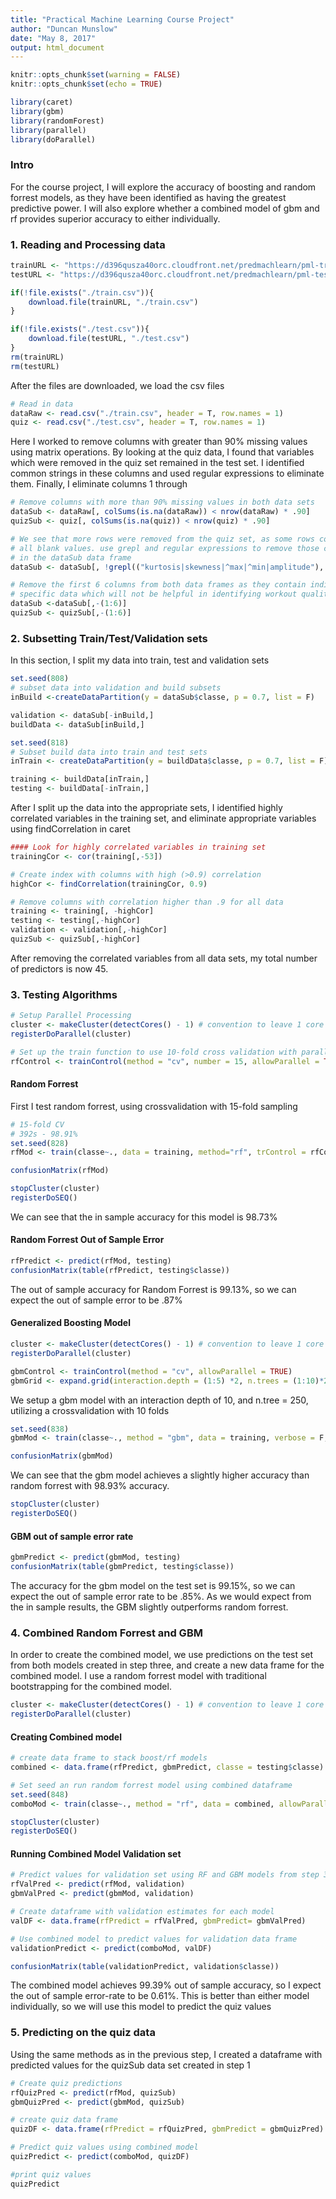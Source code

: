 ```yaml
---
title: "Practical Machine Learning Course Project"
author: "Duncan Munslow"
date: "May 8, 2017"
output: html_document
---
```


```r
knitr::opts_chunk$set(warning = FALSE)
knitr::opts_chunk$set(echo = TRUE)
```

```r
library(caret)
library(gbm)
library(randomForest)
library(parallel)
library(doParallel)
```
### Intro

For the course project, I will explore the accuracy of boosting and random forrest
models, as they have been identified as having the greatest predictive power.  I 
will also explore whether a combined model of gbm and rf provides superior accuracy to either individually.

### 1. Reading and Processing data
```r
trainURL <- "https://d396qusza40orc.cloudfront.net/predmachlearn/pml-training.csv"
testURL <- "https://d396qusza40orc.cloudfront.net/predmachlearn/pml-testing.csv"

if(!file.exists("./train.csv")){
    download.file(trainURL, "./train.csv")
}

if(!file.exists("./test.csv")){
    download.file(testURL, "./test.csv")
}
rm(trainURL)
rm(testURL)

```

After the files are downloaded, we load the csv files
```r
# Read in data
dataRaw <- read.csv("./train.csv", header = T, row.names = 1)
quiz <- read.csv("./test.csv", header = T, row.names = 1)

```


Here I worked to remove columns with greater than 90% missing values using matrix operations. By looking at the quiz data, I found that
variables which were removed in the quiz set remained in the test set.  I identified common strings in these columns
and used regular expressions to eliminate them. Finally, I eliminate columns 1 through 
```r
# Remove columns with more than 90% missing values in both data sets
dataSub <- dataRaw[, colSums(is.na(dataRaw)) < nrow(dataRaw) * .90]
quizSub <- quiz[, colSums(is.na(quiz)) < nrow(quiz) * .90]

# We see that more rows were removed from the quiz set, as some rows contained
# all blank values. use grepl and regular expressions to remove those columns 
# in the dataSub data frame
dataSub <- dataSub[, !grepl(("kurtosis|skewness|^max|^min|amplitude"), colnames(dataSub))]

# Remove the first 6 columns from both data frames as they contain individual/time
# specific data which will not be helpful in identifying workout quality
dataSub <-dataSub[,-(1:6)]
quizSub <- quizSub[,-(1:6)]

```

### 2. Subsetting Train/Test/Validation sets
In this section, I split my data into train, test and validation sets
```r

set.seed(808)
# subset data into validation and build subsets
inBuild <-createDataPartition(y = dataSub$classe, p = 0.7, list = F)

validation <- dataSub[-inBuild,]
buildData <- dataSub[inBuild,]

set.seed(818)
# Subset build data into train and test sets
inTrain <- createDataPartition(y = buildData$classe, p = 0.7, list = F)

training <- buildData[inTrain,]
testing <- buildData[-inTrain,]

```

After I split up the data into the appropriate sets, I identified highly correlated
variables in the training set, and eliminate appropriate variables using findCorrelation in caret
```r
#### Look for highly correlated variables in training set
trainingCor <- cor(training[,-53])

# Create index with columns with high (>0.9) correlation
highCor <- findCorrelation(trainingCor, 0.9)

# Remove columns with correlation higher than .9 for all data
training <- training[, -highCor]
testing <- testing[,-highCor]
validation <- validation[,-highCor]
quizSub <- quizSub[,-highCor]
```

After removing the correlated variables from all data sets, my total number of predictors is now 45.

### 3. Testing Algorithms
```r

# Setup Parallel Processing 
cluster <- makeCluster(detectCores() - 1) # convention to leave 1 core for OS
registerDoParallel(cluster)

# Set up the train function to use 10-fold cross validation with parallel processing
rfControl <- trainControl(method = "cv", number = 15, allowParallel = TRUE)

```

#### Random Forrest

First I test random forrest, using crossvalidation with 15-fold sampling
```r

# 15-fold CV
# 392s - 98.91%
set.seed(828)
rfMod <- train(classe~., data = training, method="rf", trControl = rfControl)

confusionMatrix(rfMod)
```

```r
stopCluster(cluster)
registerDoSEQ()
```
We can see that the in sample accuracy for this model is 98.73%

#### Random Forrest Out of Sample Error
```r

rfPredict <- predict(rfMod, testing)
confusionMatrix(table(rfPredict, testing$classe))
```
The out of sample accuracy for Random Forrest is 99.13%, so we can expect the out of sample error to be .87%

#### Generalized Boosting Model

```r
cluster <- makeCluster(detectCores() - 1) # convention to leave 1 core for OS
registerDoParallel(cluster)

gbmControl <- trainControl(method = "cv", allowParallel = TRUE)
gbmGrid <- expand.grid(interaction.depth = (1:5) *2, n.trees = (1:10)*25, shrinkage = .1, n.minobsinnode = 10)

```

We setup a gbm model with an interaction depth of 10, and n.tree = 250, utilizing a crossvalidation with 10 folds
```r

set.seed(838)
gbmMod <- train(classe~., method = "gbm", data = training, verbose = F, trControl = gbmControl, tuneGrid = gbmGrid)

confusionMatrix(gbmMod)
```
We can see that the gbm model achieves a slightly higher accuracy than random forrest with 98.93% accuracy.
```r
stopCluster(cluster)
registerDoSEQ()
```
#### GBM out of sample error rate
```r

gbmPredict <- predict(gbmMod, testing)
confusionMatrix(table(gbmPredict, testing$classe))
```
The accuracy for the gbm model on the test set is 99.15%, so we can expect the out of sample error rate to be .85%.  As we would expect from the in sample results, the GBM slightly outperforms random forrest.


### 4. Combined Random Forrest and GBM
In order to create the combined model, we use predictions on the test set from both models created in step three, and create a new data frame for the combined model. I use a random forrest model with traditional bootstrapping for the combined model.

```r
cluster <- makeCluster(detectCores() - 1) # convention to leave 1 core for OS
registerDoParallel(cluster)

```

#### Creating Combined model

```r

# create data frame to stack boost/rf models
combined <- data.frame(rfPredict, gbmPredict, classe = testing$classe)

# Set seed an run random forrest model using combined dataframe
set.seed(848)
comboMod <- train(classe~., method = "rf", data = combined, allowParallel = T)

```
```r
stopCluster(cluster)
registerDoSEQ()
```

#### Running Combined Model Validation set

```r

# Predict values for validation set using RF and GBM models from step 3
rfValPred <- predict(rfMod, validation)
gbmValPred <- predict(gbmMod, validation)

# Create dataframe with validation estimates for each model
valDF <- data.frame(rfPredict = rfValPred, gbmPredict= gbmValPred)

# Use combined model to predict values for validation data frame
validationPredict <- predict(comboMod, valDF)

confusionMatrix(table(validationPredict, validation$classe))

```

The combined model achieves 99.39% out of sample accuracy, so I expect the out of sample error-rate to be 0.61%.  This is better than either model individually, so we will use this model to predict the quiz values


### 5. Predicting on the quiz data
Using the same methods as in the previous step, I created a dataframe with predicted values for the quizSub data set created in step 1
```r

# Create quiz predictions
rfQuizPred <- predict(rfMod, quizSub)
gbmQuizPred <- predict(gbmMod, quizSub)

# create quiz data frame
quizDF <- data.frame(rfPredict = rfQuizPred, gbmPredict = gbmQuizPred)

# Predict quiz values using combined model
quizPredict <- predict(comboMod, quizDF)

#print quiz values
quizPredict

```

